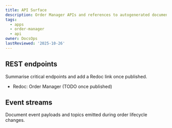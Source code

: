 ```yaml
---
title: API Surface
description: Order Manager APIs and references to autogenerated documentation.
tags:
  - apps
  - order-manager
  - api
owner: DocsOps
lastReviewed: '2025-10-26'
---
```

## REST endpoints

Summarise critical endpoints and add a Redoc link once published.

- Redoc: Order Manager (TODO once published)

## Event streams

Document event payloads and topics emitted during order lifecycle changes.
